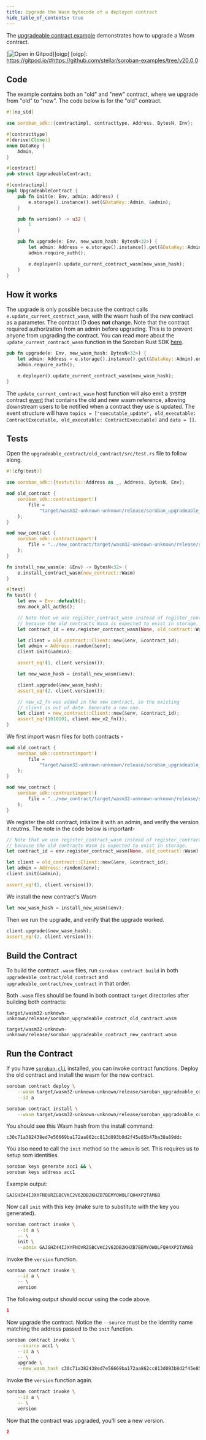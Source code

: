 ```yaml
---
title: Upgrade the Wasm bytecode of a deployed contract
hide_table_of_contents: true
---
```


<head>
  <title>Upgrade the Wasm bytecode of a deployed contract</title>
  <meta charSet="utf-8" />
  <meta
    property="og:title"
    content="Upgrade the Wasm bytecode of a deployed contract"
  />
  <meta
    property="og:description"
    content="Upgrade the WASM bytecode of a deployed contract."
  />
  <link
    rel="canonical"
    href="https://soroban.stellar.org/docs/guides/conventions/upgrading-contracts"
  />
</head>

The [upgradeable contract example] demonstrates how to upgrade a Wasm contract.

[![Open in Gitpod](https://gitpod.io/button/open-in-gitpod.svg)][oigp]
[oigp]: https://gitpod.io/#https://github.com/stellar/soroban-examples/tree/v20.0.0

[upgradeable contract example]: https://github.com/stellar/soroban-examples/tree/v20.0.0/upgradeable_contract

## Code

The example contains both an "old" and "new" contract, where we upgrade from "old" to "new". The code below is for the "old" contract.

```rust title="upgradeable_contract/old_contract/src/lib.rs"
#![no_std]

use soroban_sdk::{contractimpl, contracttype, Address, BytesN, Env};

#[contracttype]
#[derive(Clone)]
enum DataKey {
    Admin,
}

#[contract]
pub struct UpgradeableContract;

#[contractimpl]
impl UpgradeableContract {
    pub fn init(e: Env, admin: Address) {
        e.storage().instance().set(&DataKey::Admin, &admin);
    }

    pub fn version() -> u32 {
        1
    }

    pub fn upgrade(e: Env, new_wasm_hash: BytesN<32>) {
        let admin: Address = e.storage().instance().get(&DataKey::Admin).unwrap();
        admin.require_auth();

        e.deployer().update_current_contract_wasm(new_wasm_hash);
    }
}

```

## How it works

The upgrade is only possible because the contract calls `e.update_current_contract_wasm`, with the wasm hash of the new contract as a parameter. The contract ID does **not** change. Note that the contract required authorization from an admin before upgrading. This is to prevent anyone from upgrading the contract. You can read more about the `update_current_contract_wasm` function in the Soroban Rust SDK [here].

```rust
pub fn upgrade(e: Env, new_wasm_hash: BytesN<32>) {
    let admin: Address = e.storage().instance().get(&DataKey::Admin).unwrap();
    admin.require_auth();

    e.deployer().update_current_contract_wasm(new_wasm_hash);
}
```

The `update_current_contract_wasm` host function will also emit a `SYSTEM` contract [event] that contains the old and new wasm reference, allowing downstream users to be notified when a contract they use is updated. The event structure will have `topics = ["executable_update", old_executable: ContractExecutable, old_executable: ContractExecutable]` and `data = []`.

[here]: https://docs.rs/soroban-sdk/20.0.2/soroban_sdk/struct.Env.html#method.update_current_contract_wasm
[event]: ../../soroban-internals/events.mdx#event-types

## Tests

Open the `upgradeable_contract/old_contract/src/test.rs` file to follow along.

```rust title="upgradeable_contract/old_contract/srctest.rs"
#![cfg(test)]

use soroban_sdk::{testutils::Address as _, Address, BytesN, Env};

mod old_contract {
    soroban_sdk::contractimport!(
        file =
            "target/wasm32-unknown-unknown/release/soroban_upgradeable_contract_old_contract.wasm"
    );
}

mod new_contract {
    soroban_sdk::contractimport!(
        file = "../new_contract/target/wasm32-unknown-unknown/release/soroban_upgradeable_contract_new_contract.wasm"
    );
}

fn install_new_wasm(e: &Env) -> BytesN<32> {
    e.install_contract_wasm(new_contract::Wasm)
}

#[test]
fn test() {
    let env = Env::default();
    env.mock_all_auths();

    // Note that we use register_contract_wasm instead of register_contract
    // because the old contracts Wasm is expected to exist in storage.
    let contract_id = env.register_contract_wasm(None, old_contract::Wasm);

    let client = old_contract::Client::new(&env, &contract_id);
    let admin = Address::random(&env);
    client.init(&admin);

    assert_eq!(1, client.version());

    let new_wasm_hash = install_new_wasm(&env);

    client.upgrade(&new_wasm_hash);
    assert_eq!(2, client.version());

    // new_v2_fn was added in the new contract, so the existing
    // client is out of date. Generate a new one.
    let client = new_contract::Client::new(&env, &contract_id);
    assert_eq!(1010101, client.new_v2_fn());
}

```

We first import wasm files for both contracts -

```rust
mod old_contract {
    soroban_sdk::contractimport!(
        file =
            "target/wasm32-unknown-unknown/release/soroban_upgradeable_contract_old_contract.wasm"
    );
}

mod new_contract {
    soroban_sdk::contractimport!(
        file = "../new_contract/target/wasm32-unknown-unknown/release/soroban_upgradeable_contract_new_contract.wasm"
    );
}
```

We register the old contract, intialize it with an admin, and verify the version
it reutrns. The note in the code below is important-

```rust
// Note that we use register_contract_wasm instead of register_contract
// because the old contracts Wasm is expected to exist in storage.
let contract_id = env.register_contract_wasm(None, old_contract::Wasm);

let client = old_contract::Client::new(&env, &contract_id);
let admin = Address::random(&env);
client.init(&admin);

assert_eq!(1, client.version());
```

We install the new contract's Wasm

```rust
let new_wasm_hash = install_new_wasm(&env);
```

Then we run the upgrade, and verify that the upgrade worked.

```rust
client.upgrade(&new_wasm_hash);
assert_eq!(2, client.version());
```

## Build the Contract

To build the contract `.wasm` files, run `soroban contract build` in both
`upgradeable_contract/old_contract` and `upgradeable_contract/new_contract` in
that order.

Both `.wasm` files should be found in both contract `target` directories after building
both contracts:

```
target/wasm32-unknown-unknown/release/soroban_upgradeable_contract_old_contract.wasm
```

```
target/wasm32-unknown-unknown/release/soroban_upgradeable_contract_new_contract.wasm
```

## Run the Contract

If you have [`soroban-cli`] installed, you can invoke contract functions. Deploy the old contract and install the wasm for the new contract.

```sh
soroban contract deploy \
    --wasm target/wasm32-unknown-unknown/release/soroban_upgradeable_contract_old_contract.wasm \
    --id a
```

```sh
soroban contract install \
    --wasm target/wasm32-unknown-unknown/release/soroban_upgradeable_contract_new_contract.wasm
```

You should see this Wasm hash from the install command:

```
c30c71a382438ed7e56669ba172aa862cc813d093b8d2f45e85b47ba38a89ddc
```

You also need to call the `init` method so the `admin` is set. This requires us
to setup som identities.

```sh
soroban keys generate acc1 && \
soroban keys address acc1
```

Example output:

```
GAJGHZ44IJXYFNOVRZGBCVKC2V62DB2KHZB7BEMYOWOLFQH4XP2TAM6B
```

Now call `init` with this key (make sure to substitute with the key you generated).

```sh
soroban contract invoke \
    --id a \
    -- \
    init \
    --admin GAJGHZ44IJXYFNOVRZGBCVKC2V62DB2KHZB7BEMYOWOLFQH4XP2TAM6B
```

Invoke the `version` function.

```sh
soroban contract invoke \
    --id a \
    -- \
    version
```

The following output should occur using the code above.

```json
1
```

Now upgrade the contract. Notice the `--source` must be the
identity name matching the address passed to the `init` function.

```sh
soroban contract invoke \
    --source acc1 \
    --id a \
    -- \
    upgrade \
    --new_wasm_hash c30c71a382438ed7e56669ba172aa862cc813d093b8d2f45e85b47ba38a89ddc
```

Invoke the `version` function again.

```sh
soroban contract invoke \
    --id a \
    -- \
    version
```

Now that the contract was upgraded, you'll see a new version.

```json
2
```

[`soroban-cli`]: ../../getting-started/setup.mdx#install-the-soroban-cli

